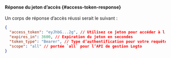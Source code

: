 #### Réponse du jeton d’accès \{#access-token-response}

Un corps de réponse d’accès réussi serait le suivant :

```json
{
  "access_token": "eyJhbG...2g", // Utilisez ce jeton pour accéder à l’API de gestion Logto
  "expires_in": 3600, // Expiration du jeton en secondes
  "token_type": "Bearer", // Type d’authentification pour votre requête lors de l’utilisation du jeton d’accès
  "scope": "all" // portée `all` pour l’API de gestion Logto
}
```
